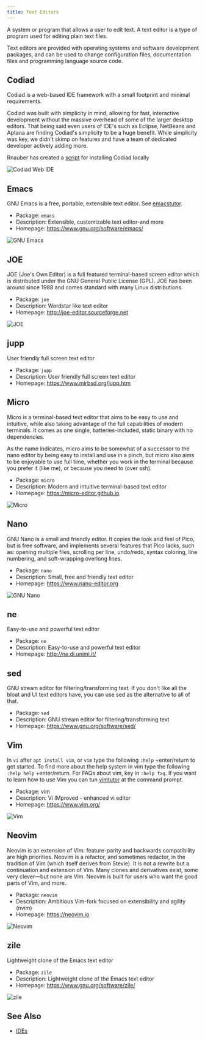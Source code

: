 ```yaml
---
title: Text Editors
---
```


A system or program that allows a user to edit text. A text editor is a
type of program used for editing plain text files.

Text editors are provided with operating systems and software
development packages, and can be used to change configuration files,
documentation files and programming language source code.

## Codiad

Codiad is a web-based IDE framework with a small footprint and minimal
requirements.

Codiad was built with simplicity in mind, allowing for fast, interactive
development without the massive overhead of some of the larger desktop
editors. That being said even users of IDE's such as Eclipse, NetBeans
and Aptana are finding Codiad's simplicity to be a huge benefit. While
simplicity was key, we didn't skimp on features and have a team of
dedicated developer actively adding more.

Rnauber has created a
[script](https://gist.githubusercontent.com/rnauber/9f579d1480db4cc5a9a3c97c00c52fb9/raw/install_codiad.sh)
for installing Codiad locally

![Codiad Web IDE](codiad.jpg)

## Emacs

GNU Emacs is a free, portable, extensible text editor. See
[emacstutor](emacstutor).

- Package: `emacs`
- Description: Extensible, customizable text editor-and more
- Homepage: https://www.gnu.org/software/emacs/

![GNU Emacs](emacs.png)

## JOE

JOE (Joe's Own Editor) is a full featured terminal-based screen editor
which is distributed under the GNU General Public License (GPL). JOE
has been around since 1988 and comes standard with many Linux
distributions.

- Package: `joe`
- Description: Wordstar like text editor
- Homepage: http://joe-editor.sourceforge.net

![JOE](joe.jpg)

## jupp

User friendly full screen text editor

- Package: `jupp`
- Description: User friendly full screen text editor
- Homepage: https://www.mirbsd.org/jupp.htm

## Micro

Micro is a terminal-based text editor that aims to be easy to use and
intuitive, while also taking advantage of the full capabilities of
modern terminals. It comes as one single, batteries-included, static
binary with no dependencies.

As the name indicates, micro aims to be somewhat of a successor to the
nano editor by being easy to install and use in a pinch, but micro also
aims to be enjoyable to use full time, whether you work in the terminal
because you prefer it (like me), or because you need to (over ssh).

- Package: `micro`
- Description: Modern and intuitive terminal-based text editor
- Homepage: https://micro-editor.github.io

![Micro](micro.png)

## Nano

GNU Nano is a small and friendly editor. It copies the look and feel of
Pico, but is free software, and implements several features that Pico
lacks, such as: opening multiple files, scrolling per line, undo/redo,
syntax coloring, line numbering, and soft-wrapping overlong lines.

- Package: `nano`
- Description: Small, free and friendly text editor
- Homepage: https://www.nano-editor.org

![GNU Nano](nano.png)

## ne

Easy-to-use and powerful text editor

- Package: `ne`
- Description: Easy-to-use and powerful text editor
- Homepage: http://ne.di.unimi.it/

## sed

GNU stream editor for filtering/transforming text. If you don't like all
the bloat and UI text editors have, you can use sed as the alternative to
all of that.

- Package: `sed`
- Description: GNU stream editor for filtering/transforming text
- Homepage: https://www.gnu.org/software/sed/

## Vim

In `vi` after `apt install vim`, or `vim` type the following `:help`
+enter/return to get started. To find more about the help system in vim
type the following `:help help` +enter/return. For FAQs about vim, key
in `:help faq`. If you want to learn how to use Vim you can tun
[vimtutor](vimtutor) at the command prompt.

- Package: vim
- Description: Vi IMproved - enhanced vi editor
- Homepage: https://www.vim.org/

![Vim](vim.png)

## Neovim

Neovim is an extension of Vim: feature-parity and backwards
compatibility are high priorities. Neovim is a refactor, and sometimes
redactor, in the tradition of Vim (which itself derives from Stevie). It
is not a rewrite but a continuation and extension of Vim. Many clones
and derivatives exist, some very clever—but none are Vim. Neovim is
built for users who want the good parts of Vim, and more.

- Package: `neovim`
- Description: Ambitious Vim-fork focused on extensibility and agility
  (nvim)
- Homepage: https://neovim.io

![Neovim](neovim.jpg)

## zile

Lightweight clone of the Emacs text editor

- Package: `zile`
- Description: Lightweight clone of the Emacs text editor
- Homepage: https://www.gnu.org/software/zile/

![zile](zile.jpg)

## See Also

- [IDEs](ides)
